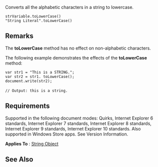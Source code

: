 Converts all the alphabetic characters in a string to lowercase.

 strVariable.toLowerCase()
 "String Literal".toLowerCase()

==Remarks==
The '''toLowerCase''' method has no effect on non-alphabetic characters.

The following example demonstrates the effects of the '''toLowerCase''' method:

 var str1 = "This is a STRING.";
 var str2 = str1. toLowerCase();
 document.write(str2);
 
 // Output: this is a string.

==Requirements==
Supported in the following document modes: Quirks, Internet Explorer 6 standards, Internet Explorer 7 standards, Internet Explorer 8 standards, Internet Explorer 9 standards, Internet Explorer 10 standards. Also supported in Windows Store apps. See Version Information.

'''Applies To''' : [[Objects/String|String Object]]


==See Also==

              

              
